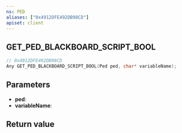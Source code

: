 ```yaml
---
ns: PED
aliases: ["0x4912DFE492DB98CD"]
apiset: client
---
```

## GET_PED_BLACKBOARD_SCRIPT_BOOL

```c
// 0x4912DFE492DB98CD
Any GET_PED_BLACKBOARD_SCRIPT_BOOL(Ped ped, char* variableName);
```


## Parameters
* **ped**:
* **variableName**:

## Return value
